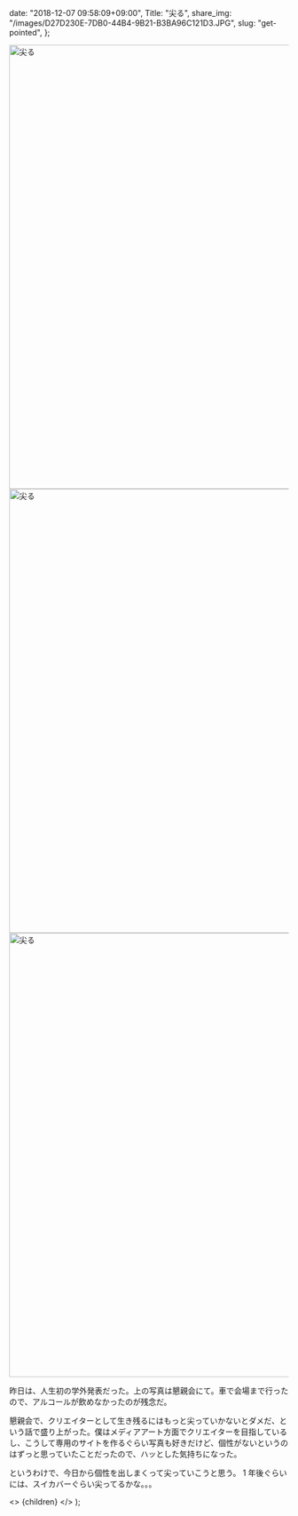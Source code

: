 
  date: "2018-12-07 09:58:09+09:00",
  Title: "尖る",
  share_img: "/images/D27D230E-7DB0-44B4-9B21-B3BA96C121D3.JPG",
  slug: "get-pointed",
};

<img src="/images/D27D230E-7DB0-44B4-9B21-B3BA96C121D3.JPG" alt="尖る" width="1200" height="800" />

<img src="/images/D79994F7-A441-45F6-9B9F-4BB07EFDF77D.JPG" alt="尖る" width="1200" height="800" />

<img src="/images/E16B1A92-625B-4E39-A34E-C0E3A8A5C102.JPG" alt="尖る" width="1200" height="800" loading="lazy" />

昨日は、人生初の学外発表だった。上の写真は懇親会にて。車で会場まで行ったので、アルコールが飲めなかったのが残念だ。

懇親会で、クリエイターとして生き残るにはもっと尖っていかないとダメだ、という話で盛り上がった。僕はメディアアート方面でクリエイターを目指しているし、こうして専用のサイトを作るぐらい写真も好きだけど、個性がないというのはずっと思っていたことだったので、ハッとした気持ちになった。

というわけで、今日から個性を出しまくって尖っていこうと思う。
1 年後ぐらいには、スイカバーぐらい尖ってるかな。。。

  <>
    <Head>
      <title>{meta.Title} | 異郷好実</title>
    </Head>
    <PostLayout meta={meta}>{children}</PostLayout>
  </>
);
